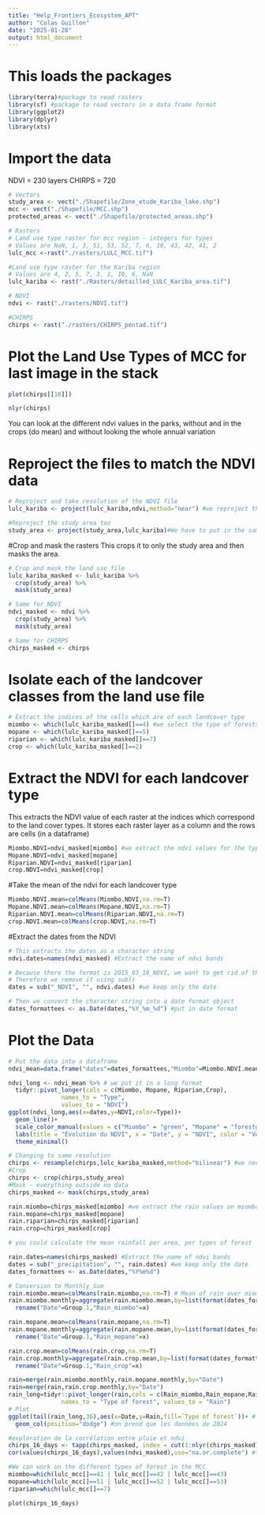 ```yaml
---
title: "Help_Frontiers_Ecosystem_APT"
author: "Colas Guillon"
date: "2025-01-28"
output: html_document
---
```


# This loads the packages
```r
library(terra)#package to read rasters
library(sf) #package to read vectors in a data frame format
library(ggplot2)
library(dplyr)
library(xts)
```

# Import the data 
NDVI = 230 layers
CHIRPS = 720
```r
# Vectors
study_area <- vect("./Shapefile/Zone_etude_Kariba_lake.shp")
mcc <- vect("./Shapefile/MCC.shp")
protected_areas <- vect("./Shapefile/protected_areas.shp")

# Rasters
# Land use type raster for mcc region - integers for types 
# Values are NaN, 1, 3, 51, 53, 52, 7, 6, 10, 43, 42, 41, 2
lulc_mcc <-rast("./rasters/LULC_MCC.tif")

#Land use type raster for the Kariba region
# Values are 4, 2, 5, 7, 3, 1, 10, 6, NaN
lulc_kariba <- rast("./Rasters/detailled_LULC_Kariba_area.tif")

# NDVI
ndvi <- rast("./rasters/NDVI.tif")

#CHIRPS
chirps <- rast("./rasters/CHIRPS_pentad.tif")
```

# Plot the Land Use Types of MCC for last image in the stack
```r
plot(chirps[[16]])

nlyr(chirps)
```

You can look at the different ndvi values in the parks, without and in the crops (do mean) and without looking the whole annual variation

# Reproject the files to match the NDVI data
```r
# Reproject and take resolution of the NDVI file
lulc_kariba <- project(lulc_kariba,ndvi,method="near") #we reproject the classification but then it takes the ndvi resolution

#Reproject the study area too
study_area <- project(study_area,lulc_kariba)#We have to put in the same georeferenced system
```

#Crop and mask the rasters
This crops it to only the study area and then masks the area.
```r
# Crop and mask the land use file
lulc_kariba_masked <- lulc_kariba %>%
  crop(study_area) %>%
  mask(study_area)

# Same for NDVI
ndvi_masked <- ndvi %>%
  crop(study_area) %>%
  mask(study_area)

# Same for CHIRPS
chirps_masked <- chirps
```

# Isolate each of the landcover classes from the land use file
```r
# Extract the indices of the cells which are of each landcover type
miombo <- which(lulc_kariba_masked[]==4) #we select the type of forests
mopane <- which(lulc_kariba_masked[]==5)
riparian <- which(lulc_kariba_masked[]==7)
crop <- which(lulc_kariba_masked[]==2)
```

# Extract the NDVI for each landcover type
This extracts the NDVI value of each raster at the indices which correspond to the land cover types.
It stores each raster layer as a column and the rows are cells (in a dataframe)
```r
Miombo.NDVI=ndvi_masked[miombo] #we extract the ndvi values for the type of forests
Mopane.NDVI=ndvi_masked[mopane]
Riparian.NDVI=ndvi_masked[riparian]
crop.NDVI=ndvi_masked[crop]
```

#Take the mean of the ndvi for each landcover type
```r
Miombo.NDVI.mean=colMeans(Miombo.NDVI,na.rm=T)
Mopane.NDVI.mean=colMeans(Mopane.NDVI,na.rm=T)
Riparian.NDVI.mean=colMeans(Riparian.NDVI,na.rm=T)
crop.NDVI.mean=colMeans(crop.NDVI,na.rm=T)
```

#Extract the dates from the NDVI
```r
# This extracts the dates as a character string
ndvi.dates=names(ndvi_masked) #Extract the name of ndvi bands

# Because there the format is 2015_03_18_NDVI, we want to get rid of the NDVI
# Therefore we remove it using sub()
dates = sub("_NDVI", "", ndvi.dates) #we keep only the date

# Then we convert the character string into a date format object
dates_formattees <- as.Date(dates,"%Y_%m_%d") #put in date format
```

# Plot the Data
```r
# Put the data into a dataframe
ndvi_mean=data.frame("dates"=dates_formattees,"Miombo"=Miombo.NDVI.mean,"Mopane"=Mopane.NDVI.mean,"Riparian"=Riparian.NDVI.mean,"Crop"=crop.NDVI.mean)#we put it in the same data frame

ndvi_long <- ndvi_mean %>% # we put it in a long format
  tidyr::pivot_longer(cols = c(Miombo, Mopane, Riparian,Crop), 
               names_to = "Type", 
               values_to = "NDVI")
ggplot(ndvi_long,aes(x=dates,y=NDVI,color=Type))+ 
  geom_line()+
  scale_color_manual(values = c("Miombo" = "green", "Mopane" = "forestgreen", "Riparian" = "lightblue","Crop"="orange")) +  
  labs(title = "Évolution du NDVI", x = "Date", y = "NDVI", color = "Végétation") + 
  theme_minimal()

```


```r
# Changing to same resolution
chirps <- resample(chirps,lulc_kariba_masked,method="bilinear") #we need to put at the same resolution than ndvi & lulc
#Crop
chirps <- crop(chirps,study_area)
#Mask - everything outside no data
chirps_masked <- mask(chirps,study_area)

rain.miombo=chirps_masked[miombo] #we extract the rain values on miombo forests
rain.mopane=chirps_masked[mopane]
rain.riparian=chirps_masked[riparian]
rain.crop=chirps_masked[crop]
```
```r
# you could calculate the mean rainfall per area, per types of forest
```

```r
rain.dates=names(chirps_masked) #Extract the name of ndvi bands
dates = sub("_precipitation", "", rain.dates) #we keep only the date
dates_formattees <- as.Date(dates,"%Y%m%d")

# Conversion to Monthly Sum
rain.miombo.mean=colMeans(rain.miombo,na.rm=T) # Mean of rain over miombo
rain.miombo.monthly=aggregate(rain.miombo.mean,by=list(format(dates_formattees,"%Y %m")),sum,na.rm=T) %>% 
  rename("Date"=Group.1,"Rain_miombo"=x)

rain.mopane.mean=colMeans(rain.mopane,na.rm=T) 
rain.mopane.monthly=aggregate(rain.mopane.mean,by=list(format(dates_formattees,"%Y %m")),sum,na.rm=T) %>% 
  rename("Date"=Group.1,"Rain_mopane"=x)

rain.crop.mean=colMeans(rain.crop,na.rm=T) 
rain.crop.monthly=aggregate(rain.crop.mean,by=list(format(dates_formattees,"%Y %m")),sum,na.rm=T) %>% 
  rename("Date"=Group.1,"Rain_crop"=x)

rain=merge(rain.miombo.monthly,rain.mopane.monthly,by="Date")
rain=merge(rain,rain.crop.monthly,by="Date")
rain_long=tidyr::pivot_longer(rain,cols = c(Rain_miombo,Rain_mopane,Rain_crop), 
               names_to = "Type of forest", values_to = "Rain")
# Plot
ggplot(tail(rain_long,36),aes(x=Date,y=Rain,fill=`Type of forest`))+ # 36 last rows gives you 2024
  geom_col(position="dodge") #on prend que les données de 2024
```
```r
#exploration de la corrélation entre pluie et ndvi
chirps_16_days <- tapp(chirps_masked, index = cut(1:nlyr(chirps_masked),length(dates_formattees)), fun = mean) # we need the rain (5 days) to fit with the ndvi (16 days)
cor(values(chirps_16_days),values(ndvi_masked),use="na.or.complete") #to dig if we want a correlation map
```


```r
#We can work on the different types of forest in the MCC
miombo=which(lulc_mcc[]==41 | lulc_mcc[]==42 | lulc_mcc[]==43)
mopane=which(lulc_mcc[]==51 | lulc_mcc[]==52 | lulc_mcc[]==53)
riparian=which(lulc_mcc[]==7)
```

```r
plot(chirps_16_days)
```

```r

```


